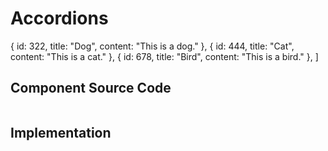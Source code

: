 
# Accordions

  { id: 322, title: "Dog", content: "This is a dog." },
  { id: 444, title: "Cat", content: "This is a cat." },
  { id: 678, title: "Bird", content: "This is a bird." },
]

<Accordion data-allow-multiple items={accordionData} />

## Component Source Code

```js

```

## Implementation

```js

```
